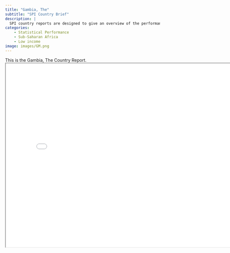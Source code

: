 ```yaml
---
title: "Gambia, The"
subtitle: "SPI Country Brief"
description: |
  SPI country reports are designed to give an overview of the performance of Gambia, The.
categories:
    - Statistical Performance
    - Sub-Saharan Africa
    - Low income
image: images/GM.png
---
```


This is the Gambia, The Country Report.
<iframe src="charts/Gambia, The_chart.html" width="800" height="600"></iframe>

